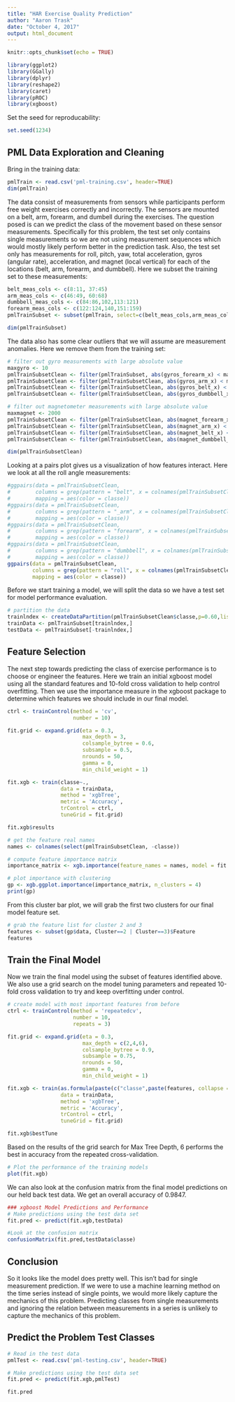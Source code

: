 ---
title: "HAR Exercise Quality Prediction"
author: "Aaron Trask"
date: "October 4, 2017"
output: html_document
---

```{r setup, include=FALSE}
knitr::opts_chunk$set(echo = TRUE)
```

```{r, results='hide', warning=FALSE}
library(ggplot2)
library(GGally)
library(dplyr)
library(reshape2)
library(caret)
library(pROC)
library(xgboost)
```

Set the seed for reproducability:
```{r}
set.seed(1234)
```

## PML Data Exploration and Cleaning
Bring in the training data:

```{r}
pmlTrain <- read.csv('pml-training.csv', header=TRUE)
dim(pmlTrain)
```

The data consist of measurements from sensors while participants perform free weight exercises correctly and incorrectly. The sensors are mounted on a belt, arm, forearm, and dumbell during the exercises. The question posed is can we predict the class of the movement based on these sensor measurements. Specifically for this problem, the test set only contains single measurements so we are not using measurement sequences which would mostly likely perform better in the prediction task. Also, the test set only has measurements for roll, pitch, yaw, total acceleration, gyros (angular rate), acceleration, and magnet (local vertical) for each of the locations (belt, arm, forearm, and dumbbell). Here we subset the training set to these measurements:

```{r}
belt_meas_cols <- c(8:11, 37:45)
arm_meas_cols <- c(46:49, 60:68)
dumbbell_meas_cols <- c(84:86,102,113:121)
forearm_meas_cols <- c(122:124,140,151:159)
pmlTrainSubset <- subset(pmlTrain, select=c(belt_meas_cols,arm_meas_cols,forearm_meas_cols,dumbbell_meas_cols,160))

dim(pmlTrainSubset)
```

The data also has some clear outliers that we will assume are measurement anomalies.  Here we remove them from the training set:

```{r}
# filter out gyro measurements with large absolute value
maxgyro <- 10
pmlTrainSubsetClean <- filter(pmlTrainSubset, abs(gyros_forearm_x) < maxgyro & abs(gyros_forearm_y) < maxgyro & abs(gyros_forearm_z) < maxgyro)
pmlTrainSubsetClean <- filter(pmlTrainSubsetClean, abs(gyros_arm_x) < maxgyro & abs(gyros_arm_y) < maxgyro & abs(gyros_arm_z) < maxgyro)
pmlTrainSubsetClean <- filter(pmlTrainSubsetClean, abs(gyros_belt_x) < maxgyro & abs(gyros_belt_y) < maxgyro & abs(gyros_belt_z) < maxgyro)
pmlTrainSubsetClean <- filter(pmlTrainSubsetClean, abs(gyros_dumbbell_x) < maxgyro & abs(gyros_dumbbell_y) < maxgyro & abs(gyros_dumbbell_z) < maxgyro)

# filter out magnetometer measurements with large absolute value
maxmagnet <- 2000
pmlTrainSubsetClean <- filter(pmlTrainSubsetClean, abs(magnet_forearm_x) < maxmagnet & abs(magnet_forearm_y) < maxmagnet & abs(magnet_forearm_z) < maxmagnet)
pmlTrainSubsetClean <- filter(pmlTrainSubsetClean, abs(magnet_arm_x) < maxmagnet & abs(magnet_arm_y) < maxmagnet & abs(magnet_arm_z) < maxmagnet)
pmlTrainSubsetClean <- filter(pmlTrainSubsetClean, abs(magnet_belt_x) < maxmagnet & abs(magnet_belt_y) < maxmagnet & abs(magnet_belt_z) < maxmagnet)
pmlTrainSubsetClean <- filter(pmlTrainSubsetClean, abs(magnet_dumbbell_x) < maxmagnet & abs(magnet_dumbbell_y) < maxmagnet & abs(magnet_dumbbell_z) < maxmagnet)

dim(pmlTrainSubsetClean)
```

Looking at a pairs plot gives us a visualization of how features interact.  Here we look at all the roll angle measurements:

```{r, fig.width=8, fig.height=8}
#ggpairs(data = pmlTrainSubsetClean,
#        columns = grep(pattern = "belt", x = colnames(pmlTrainSubsetClean)),
#        mapping = aes(color = classe))
#ggpairs(data = pmlTrainSubsetClean,
#        columns = grep(pattern = "_arm", x = colnames(pmlTrainSubsetClean)),
#        mapping = aes(color = classe))
#ggpairs(data = pmlTrainSubsetClean,
#        columns = grep(pattern = "forearm", x = colnames(pmlTrainSubsetClean)),
#        mapping = aes(color = classe))
#ggpairs(data = pmlTrainSubsetClean,
#        columns = grep(pattern = "dumbbell", x = colnames(pmlTrainSubsetClean)),
#        mapping = aes(color = classe))
ggpairs(data = pmlTrainSubsetClean,
        columns = grep(pattern = "roll", x = colnames(pmlTrainSubsetClean)),
        mapping = aes(color = classe))
```

Before we start training a model, we will split the data so we have a test set for model performance evaluation.

```{r}
# partition the data
trainlndex <- createDataPartition(pmlTrainSubsetClean$classe,p=0.60,list=FALSE)
trainData <- pmlTrainSubset[trainlndex,]
testData <- pmlTrainSubset[-trainlndex,]
```

## Feature Selection

The next step towards predicting the class of exercise performance is to choose or engineer the features. Here we train an initial xgboost model using all the standard features and 10-fold cross validation to help control overfitting.  Then we use the importance measure in the xgboost package to determine which features we should include in our final model.

```{r, warning=FALSE}
ctrl <- trainControl(method = 'cv',
                     number = 10)

fit.grid <- expand.grid(eta = 0.3,
                        max_depth = 3,
                        colsample_bytree = 0.6,
                        subsample = 0.5,
                        nrounds = 50,
                        gamma = 0,
                        min_child_weight = 1)

fit.xgb <- train(classe~.,
                 data = trainData,
                 method = 'xgbTree',
                 metric = 'Accuracy',
                 trControl = ctrl,
                 tuneGrid = fit.grid)

fit.xgb$results
```

```{r, fig.width=8, fig.height=15}
# get the feature real names
names <- colnames(select(pmlTrainSubsetClean, -classe))

# compute feature importance matrix
importance_matrix <- xgb.importance(feature_names = names, model = fit.xgb$finalModel)

# plot importance with clustering
gp <- xgb.ggplot.importance(importance_matrix, n_clusters = 4)
print(gp)

```

From this cluster bar plot, we will grab the first two clusters for our final model feature set.

```{r}
# grab the feature list for cluster 2 and 3
features <- subset(gp$data, Cluster==2 | Cluster==3)$Feature
features
```

## Train the Final Model

Now we train the final model using the subset of features identified above.  We also use a grid search on the model tuning parameters and repeated 10-fold cross validation to try and keep overfitting under control.


```{r}
# create model with most important features from before
ctrl <- trainControl(method = 'repeatedcv',
                     number = 10,
                     repeats = 3)

fit.grid <- expand.grid(eta = 0.3,
                        max_depth = c(2,4,6),
                        colsample_bytree = 0.9,
                        subsample = 0.75,
                        nrounds = 50,
                        gamma = 0,
                        min_child_weight = 1)

fit.xgb <- train(as.formula(paste(c("classe",paste(features, collapse = "+")), collapse = "~")),
                 data = trainData,
                 method = 'xgbTree',
                 metric = 'Accuracy',
                 trControl = ctrl,
                 tuneGrid = fit.grid)

fit.xgb$bestTune
```

Based on the results of the grid search for Max Tree Depth, 6 performs the best in accuracy from the repeated cross-validation.

```{r}
# Plot the performance of the training models
plot(fit.xgb)
```

We can also look at the confusion matrix from the final model predictions on our held back test data.  We get an overall accuracy of 0.9847.

```{r}
### xgboost Model Predictions and Performance
# Make predictions using the test data set
fit.pred <- predict(fit.xgb,testData)

#Look at the confusion matrix
confusionMatrix(fit.pred,testData$classe)
```

## Conclusion

So it looks like the model does pretty well.  This isn't bad for single measurement prediction.  If we were to use a machine learning method on the time series instead of single points, we would more likely capture the mechanics of this problem.  Predicting classes from single measurements and ignoring the relation between measurements in a series is unlikely to capture the mechanics of this problem.

## Predict the Problem Test Classes

```{r}
# Read in the test data
pmlTest <- read.csv('pml-testing.csv', header=TRUE)

# Make predictions using the test data set
fit.pred <- predict(fit.xgb,pmlTest)

fit.pred
```
